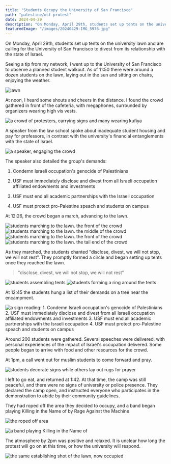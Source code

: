```yaml
---
title: "Students Occupy the University of San Francisco"
path: "palestine/usf-protest"
date: 2024-04-29
description: "On Monday, April 29th, students set up tents on the university lawn and are calling for the University of San Francisco to divest from its relationship with the state of Israel"
featuredImage: "/images/20240429-IMG_5976.jpg"
---
```


On Monday, April 29th, students set up tents on the university lawn and are calling for the University of San Francisco to divest from its relationship with the state of Israel.

Seeing a tip from my network, I went up to the University of San Francisco to observe a planned student walkout. As of 11:50 there were around a dozen students on the lawn, laying out in the sun and sitting on chairs, enjoying the weather.

![lawn](./20240428-IMG_5921.jpg)

At noon, I heard some shouts and cheers in the distance. I found the crowd gathered in front of the cafeteria, with megaphones, surrounded by organizers wearing high vis vests.

![a crowd of protesters, carrying signs and many wearing kufiya](./20240429-IMG_5925.jpg)

A speaker from the law school spoke about inadequate student housing and pay for professors, in contrast with the university's financial entanglements with the state of Israel.

![a speaker, engaging the crowd](./20240429-IMG_5932.jpg)

The speaker also detailed the group's demands:

1. Condemn Israeli occupation's genocide of Palestinians

2. USF must immediately disclose and divest from all Israeli occupation affiliated endowments and investments

3. USF must end all academic partnerships with the Israeli occupation

4. USF must protect pro-Palestine speach and students on campus

At 12:26, the crowd began a march, advancing to the lawn.

![students marching to the lawn. the front of the crowd](./20240429-IMG_5938.jpg)
![students marching to the lawn. the middle of the crowd](./20240429-IMG_5945.jpg)
![students marching to the lawn. the front of the crowd](./20240429-IMG_5938.jpg)
![students marching to the lawn. the tail end of the crowd](./20240429-IMG_5950.jpg)

As they marched, the students chanted "disclose, divest, we will not stop, we will not rest". They promptly formed a circle and began setting up tents once they reached the lawn.

> "disclose, divest, we will not stop, we will not rest"

![students assembling tents](./20240429-IMG_5956.jpg)
![students forming a ring around the tents](./20240429-IMG_5961.jpg)

At 12:45 the students hung a list of their demands on a tree near the encampment.

![a sign reading: 1. Condemn Israeli occupation's genocide of Palestinians 2. USF must immediately disclose and divest from all Israeli occupation affiliated endowments and investments 3. USF must end all academic partnerships with the Israeli occupation 4. USF must protect pro-Palestine speach and students on campus](./20240429-IMG_5975.jpg)

Around 200 students were gathered. Several speeches were delivered, with personal experiences of the impact of Israel's occupation delivered. Some people began to arrive with food and other resources for the crowd.

At 1pm, a call went out for muslim students to come forward and pray.

![students decorate signs while others lay out rugs for prayer](./20240429-IMG_5976.jpg)

I left to go eat, and returned at 1:42. At that time, the camp was still peaceful, and there were no signs of university or police presence. They declared the camp open, and instructed everyone who participates in the demonstration to abide by their community guidelines.

They had roped off the area they decided to occupy, and a band began playing Killing in the Name of by Rage Against the Machine

![the roped off area](./20240429-IMG_5987.jpg)

![a band playing Killing in the Name of](./20240429-IMG_5986.jpg)

The atmosphere by 2pm was positive and relaxed. It is unclear how long the protest will go on at this time, or how the university will respond.

![the same establishing shot of the lawn, now occupied](./20240429-IMG_5988.jpg)
